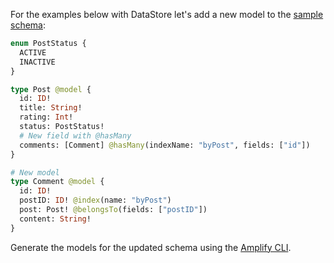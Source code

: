 For the examples below with DataStore let's add a new model to the [sample schema](/gen1/[platform]/build-a-backend/more-features/datastore/set-up-datastore/#sample-schema):

```graphql
enum PostStatus {
  ACTIVE
  INACTIVE
}

type Post @model {
  id: ID!
  title: String!
  rating: Int!
  status: PostStatus!
  # New field with @hasMany
  comments: [Comment] @hasMany(indexName: "byPost", fields: ["id"])
}

# New model
type Comment @model {
  id: ID!
  postID: ID! @index(name: "byPost")
  post: Post! @belongsTo(fields: ["postID"])
  content: String!
}
```

Generate the models for the updated schema using the [Amplify CLI](/gen1/[platform]/build-a-backend/more-features/datastore/set-up-datastore/#code-generation-amplify-cli).
